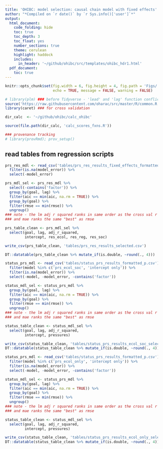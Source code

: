 ```yaml
---
title: 'OHIBC: model selection: causal chain model with fixed effects'
author: "*Compiled on `r date()` by `r Sys.info()['user']`*"
output:
  html_document:
    code_folding: hide
    toc: true
    toc_depth: 3
    toc_float: yes
    number_sections: true
    theme: cerulean
    highlight: haddock
    includes:
      in_header: '~/github/ohibc/src/templates/ohibc_hdr1.html'
  pdf_document:
    toc: true
---
```


``` r

knitr::opts_chunk$set(fig.width = 6, fig.height = 4, fig.path = 'Figs/',
                      echo = TRUE, message = FALSE, warning = FALSE)

# library(plm) ### before Tidyverse - 'lead' and 'lag' function conflict
source('https://raw.githubusercontent.com/oharac/src/master/R/common.R')
library(caret) ### for cross validation

dir_calc  <- '~/github/ohibc/calc_ohibc'

source(file.path(dir_calc, 'calc_scores_fxns.R'))

### provenance tracking
# library(provRmd); prov_setup()

```

## read tables from regression scripts

```r

prs_res_mdl <- read_csv('tables/prs_res_results_fixed_effects_formatted_p.csv') %>%
  filter(is.na(model_error)) %>%
  select(-model_error)

prs_mdl_sel <- prs_res_mdl %>%
  select(-contains('factor')) %>%
  group_by(goal, lag) %>%
  filter(aic == min(aic, na.rm = TRUE)) %>%
  group_by(goal) %>%
  filter(rmse == min(rmse)) %>%
  ungroup()
### note - the lm adj r squared ranks in same order as the cross val r squared
### and mae ranks the same "best" as rmse

prs_table_clean <- prs_mdl_sel %>%
  select(goal, lag, adj_r_squared,
         intercept, res_ecol, res_reg, res_soc)

write_csv(prs_table_clean, 'tables/prs_res_results_selected.csv')

DT::datatable(prs_table_clean %>% mutate_if(is.double, ~round(., 4)))
```

```r

status_prs_mdl <- read_csv('tables/status_prs_results_formatted_p.csv') %>%
  filter(model %in% c('prs_ecol_soc', 'intercept only')) %>%
  filter(is.na(model_error)) %>%
  select(-model, -model_error, -contains('factor'))

status_mdl_sel <- status_prs_mdl %>%
  group_by(goal, lag) %>%
  filter(aic == min(aic, na.rm = TRUE)) %>%
  group_by(goal) %>%
  filter(rmse == min(rmse)) %>%
  ungroup()
### note - the lm adj r squared ranks in same order as the cross val r squared
### and mae ranks the same "best" as rmse

status_table_clean <- status_mdl_sel %>%
  select(goal, lag, adj_r_squared,
         intercept, pressures)

write_csv(status_table_clean, 'tables/status_prs_results_ecol_soc_selected.csv')
DT::datatable(status_table_clean %>% mutate_if(is.double, ~round(., 4)))

```

```r

status_prs_mdl <- read_csv('tables/status_prs_results_formatted_p.csv') %>%
  filter(model %in% c('prs_ecol_only', 'intercept only')) %>%
  filter(is.na(model_error)) %>%
  select(-model, -model_error, -contains('factor'))

status_mdl_sel <- status_prs_mdl %>%
  group_by(goal, lag) %>%
  filter(aic == min(aic, na.rm = TRUE)) %>%
  group_by(goal) %>%
  filter(rmse == min(rmse)) %>%
  ungroup()
### note - the lm adj r squared ranks in same order as the cross val r squared
### and mae ranks the same "best" as rmse

status_table_clean <- status_mdl_sel %>%
  select(goal, lag, adj_r_squared,
         intercept, pressures)

write_csv(status_table_clean, 'tables/status_prs_results_ecol_only_selected.csv')
DT::datatable(status_table_clean %>% mutate_if(is.double, ~round(., 4)))

```
